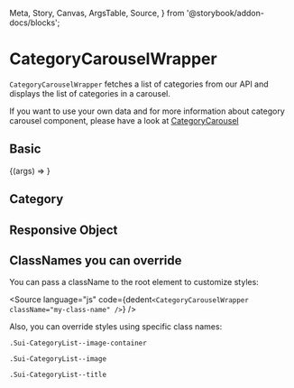   Meta,
  Story,
  Canvas,
  ArgsTable,
  Source,
} from '@storybook/addon-docs/blocks';

<Meta
  title="Wrappers/CategoryCarouselWrapper"
  component={CategoryCarouselWrapper}
/>


# CategoryCarouselWrapper

`CategoryCarouselWrapper` fetches a list of categories from our API and displays the list of categories in a carousel.

If you want to use your own data and for more information about category carousel component, please have a look at [CategoryCarousel](/?path=/docs/components-categorycarousel--basic)

## Basic

<Canvas>
  <Story name="Basic" args={{}}>
    {(args) => <CategoryCarouselWrapper {...args} />}
  </Story>
</Canvas>

## Category

<ArgsTable of={CategoryCarouselWrapper} />

## Responsive Object

<ArgsTable of={ResponsiveObjectComp} />

## ClassNames you can override

You can pass a className to the root element to customize styles:

<Source
  language="js"
  code={dedent`<CategoryCarouselWrapper className="my-class-name" />`}
/>

Also, you can override styles using specific class names:

```
.Sui-CategoryList--image-container

.Sui-CategoryList--image

.Sui-CategoryList--title
```

